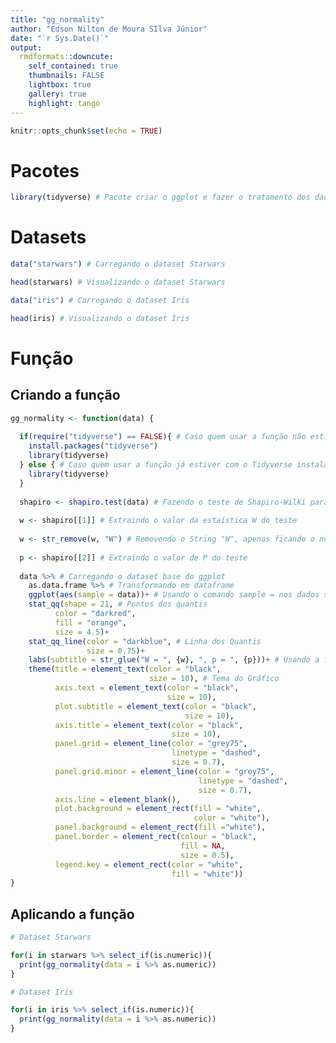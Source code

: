 ```yaml
---
title: "gg_normality"
author: "Edson Nilton de Moura SIlva Júnior"
date: "`r Sys.Date()`"
output:
  rmdformats::downcute:
    self_contained: true
    thumbnails: FALSE
    lightbox: true
    gallery: true
    highlight: tango
---
```


```r
knitr::opts_chunk$set(echo = TRUE)
```

# Pacotes

```r
library(tidyverse) # Pacote criar o ggplot e fazer o tratamento dos dados
```

# Datasets

```r
data("starwars") # Carregando o dataset Starwars

head(starwars) # Visualizando o dataset Starwars

data("iris") # Carregando o dataset Iris

head(iris) # Visualizando o dataset Iris
```

# Função

## Criando a função

```r
gg_normality <- function(data) {
  
  if(require("tidyverse") == FALSE){ # Caso quem usar a função não estiver com o Tidyverse instalado, a função instalará e o ativará
    install.packages("tidyverse")
    library(tidyverse)
  } else { # Caso quem usar a função já estiver com o Tidyverse instalado, a função apenas o carregará
    library(tidyverse)
  }
  
  shapiro <- shapiro.test(data) # Fazendo o teste de Shapiro-Wilki para o vetor selecionado na função
  
  w <- shapiro[[1]] # Extraindo o valor da estaística W do teste
  
  w <- str_remove(w, "W") # Removendo o String "W", apenas ficando o número  da estatística
  
  p <- shapiro[[2]] # Extraindo o valor de P do teste
  
  data %>% # Carregando o dataset base do ggplot
    as.data.frame %>% # Transformando em dataframe
    ggplot(aes(sample = data))+ # Usando o comando sample = nos dados selcionados na função
    stat_qq(shape = 21, # Pontos dos quantis
          color = "darkred",
          fill = "orange",
          size = 4.5)+
    stat_qq_line(color = "darkblue", # Linha dos Quantis
                 size = 0.75)+
    labs(subtitle = str_glue("W = ", {w}, ", p = ", {p}))+ # Usando a função str_glue() no subtítulo para adicionar a estatística W e o valor de P
    theme(title = element_text(color = "black", 
                               size = 10), # Tema do Gráfico
          axis.text = element_text(color = "black", 
                                   size = 10),
          plot.subtitle = element_text(color = "black", 
                                       size = 10),
          axis.title = element_text(color = "black", 
                                    size = 10),
          panel.grid = element_line(color = "grey75", 
                                    linetype = "dashed", 
                                    size = 0.7),
          panel.grid.minor = element_line(color = "grey75", 
                                          linetype = "dashed", 
                                          size = 0.7),
          axis.line = element_blank(),
          plot.background = element_rect(fill = "white", 
                                         color = "white"),
          panel.background = element_rect(fill ="white"),
          panel.border = element_rect(colour = "black", 
                                      fill = NA, 
                                      size = 0.5),
          legend.key = element_rect(color = "white", 
                                    fill = "white"))
}
```

## Aplicando a função

```r
# Dataset Starwars

for(i in starwars %>% select_if(is.numeric)){
  print(gg_normality(data = i %>% as.numeric))
}

# Dataset Iris

for(i in iris %>% select_if(is.numeric)){
  print(gg_normality(data = i %>% as.numeric))
}
```




